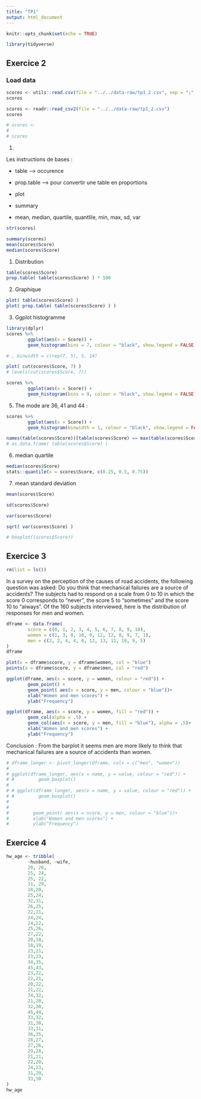 ```yaml
---
title: "TP1"
output: html_document
---
```


```r
knitr::opts_chunk$set(echo = TRUE)
```

```r
library(tidyverse)
```


## Exercice 2

### Load data

```r
scores <- utils::read.csv(file = "../../data-raw/tp1_2.csv", sep = ";", skip = 2)
scores
```


```r
scores <- readr::read_csv2(file = "../../data-raw/tp1_2.csv")
scores
```



```r
# scores <- 
# 
# scores
```

1) 

Les instructions de bases :

* table --> occurence
* prop.table --> pour convertir une table en proportions

* plot

* summary
* mean, median, quartile, quantlile, min, max, sd, var

```r
str(scores)

summary(scores)
mean(scores$Score)
median(scores$Score)
```

1) Distribution

```r
table(scores$Score)
prop.table( table(scores$Score) ) * 100
```

2) Graphique

```r
plot( table(scores$Score) )
plot( prop.table( table(scores$Score) ) )
```

3) Ggplot histogramme

```r
library(dplyr)
scores %>%
        ggplot(aes(x = Score)) +
        geom_histogram(bins = 7, colour = "black", show.legend = FALSE)

# , binwidth = c(rep(7, 5), 5, 14)

plot( cut(scores$Score, 7) )
# levels(cut(scores$Score, 7))
```

```r
scores %>%
        ggplot(aes(x = Score)) +
        geom_histogram(bins = 9, colour = "black", show.legend = FALSE)
```

5) The mode are 36, 41 and 44 :

```r
scores %>%
        ggplot(aes(x = Score)) +
        geom_histogram(binwidth = 1, colour = "black", show.legend = FALSE)

names(table(scores$Score))[table(scores$Score) == max(table(scores$Score))]
# as.data.frame( table(scores$Score) )
```

6) median quartile 

```r
median(scores$Score)
stats::quantile(x = scores$Score, c(0.25, 0.5, 0.75))
```

7) mean standard deviation

```r
mean(scores$Score)

sd(scores$Score)

var(scores$Score)

sqrt( var(scores$Score) )

# boxplot((scores$Score))
```


## Exercice 3

```r
rm(list = ls())
```

In a survey on the perception of the causes of road accidents, the following question was asked: Do you think that mechanical failures are a source of accidents?
The subjects had to respond on a scale from 0 to 10 in which the score 0 corresponds to "never", the score 5 to "sometimes" and the score 10 to "always".
Of the 160 subjects interviewed, here is the distribution of responses for men and women.

```r
dframe <- data.frame(
        score = c(0, 1, 2, 3, 4, 5, 6, 7, 8, 9, 10),
        women = c(1, 3, 8, 10, 9, 12, 12, 8, 9, 7, 1),
        men = c(2, 2, 4, 4, 8, 12, 13, 11, 10, 9, 5)
)
dframe
```

```r
plot(x = dframe$score, y = dframe$women, col = "blue")
points(x = dframe$score, y = dframe$men, col = "red")
```


```r
ggplot(dframe, aes(x = score, y = women, colour = "red")) +
        geom_point() +
        geom_point( aes(x = score, y = men, colour = "blue"))+
        xlab("Women and men scores") +
        ylab("Frequency")
```

```r
ggplot(dframe, aes(x = score, y = women, fill = "red")) +
        geom_col(alpha = .5) +
        geom_col(aes(x = score, y = men, fill = "blue"), alpha = .5)+
        xlab("Women and men scores") +
        ylab("Frequency")
```

Conclusion : From the barplot it seems men are more likely to think that mechanical failures are a source of accidents than women.


```r
# dframe_longer <- pivot_longer(dframe, cols = c("men", "women"))
# 
# ggplot(dframe_longer, aes(x = name, y = value, colour = "red")) +
# #         geom_boxplot() 
# 
# # ggplot(dframe_longer, aes(x = name, y = value, colour = "red")) +
# #         geom_boxplot() 
# 
# 
#         geom_point( aes(x = score, y = men, colour = "blue"))+
#         xlab("Women and men scores") +
#         ylab("Frequency")
```


## Exercice 4

```r
hw_age <- tribble(
        ~husband, ~wife,
        20, 20,
        25, 24,
        25, 22,
        31, 29,
        18,20,
        25,24,
        32,31,
        26,25,
        22,21,
        24,24,
        24,22,
        25,26,
        27,22,
        20,18,
        18,19,
        23,21,
        23,23,
        34,35,
        45,43,
        23,22,
        22,21,
        20,22,
        21,22,
        34,32,
        21,20,
        32,30, 
        45,44,
        33,32,
        31,30, 
        33,31,
        36,35,
        28,27, 
        27,26,
        29,28,
        21,21,
        22,20,
        24,23,
        31,29,
        33,30
)
hw_age
```

